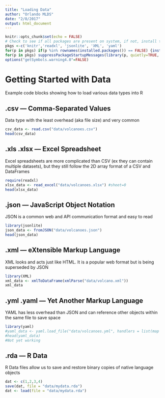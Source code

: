 ```yaml
---
title: "Loading Data"
author: "Orlando MLDS"
date: "2/8/2017"
output: html_document
---
```


```r
knitr::opts_chunk$set(echo = FALSE)
# Check to see if all packages are present on system, if not, install them.
pkgs <-c('knitr','readxl', 'jsonlite', 'XML', 'yaml')
for(p in pkgs) if(p %in% rownames(installed.packages()) == FALSE) {install.packages(p, repos='http://cran.us.r-project.org')}
for(p in pkgs) suppressPackageStartupMessages(library(p, quietly=TRUE, character.only=TRUE))
options("getSymbols.warning4.0"=FALSE)
```

# Getting Started with Data

Example code blocks showing how to load various data types into R

## .csv — Comma-Separated Values

Data type with the least overhead (aka file size) and very common

```r
csv_data <- read.csv("data/volcanoes.csv")
head(csv_data)
```

## .xls .xlsx — Excel Spreadsheet

Excel spreadsheets are more complicated than CSV (ex they can contain multiple datasets), but they still follow the 2D array format of a CSV and DataFrames

```r
require(readxl)
xlsx_data <- read_excel("data/volcanoes.xlsx") #sheet=0
head(xlsx_data)
```

## .json — JavaScript Object Notation

JSON is a common web and API communication format and easy to read

```r
library(jsonlite)
json_data <- fromJSON("data/volcanoes.json")
head(json_data)
```

## .xml — eXtensible Markup Language

XML looks and acts just like HTML. It is a popular web format but is being superseded by JSON

```r
library(XML)
xml_data <- xmlToDataFrame(xmlParse("data/volcano.xml"))
xml_data
```

## .yml .yaml — Yet Another Markup Language

YAML has less overhead than JSON and can reference other objects within the same file to save space

```r
library(yaml)
#yaml_data <- yaml.load_file("data/volcanoes.yml", handlers = list(map = function(x) { as.data.frame(x) }))
#head(yaml_data)
#Not yet working
```

## .rda — R Data

R Data files allow us to save and restore binary copies of native language objects

```r
dat <- c(1,2,3,4)
save(dat, file = "data/mydata.rda")
dat <- load(file = "data/mydata.rda")
```
